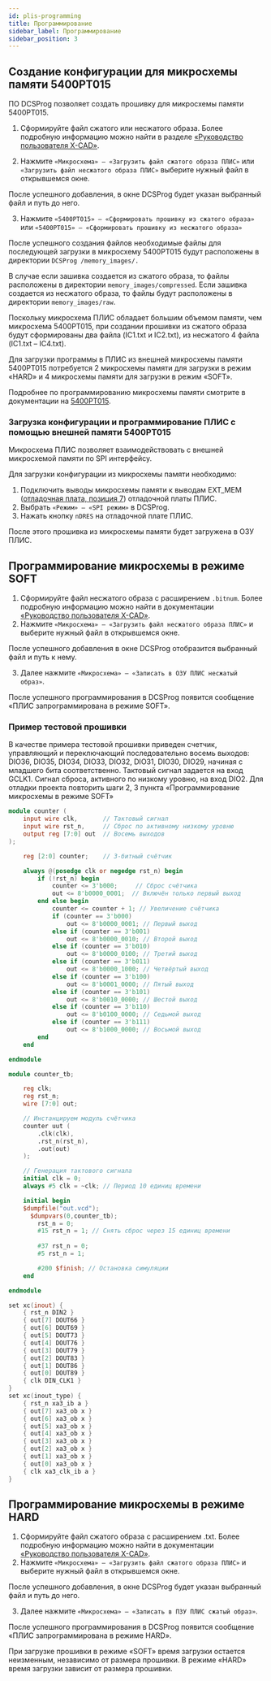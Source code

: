 ```yaml
---
id: plis-programming
title: Программирование
sidebar_label: Программирование
sidebar_position: 3
---
```



## Создание конфигурации для микросхемы памяти 5400РТ015

ПО DCSProg позволяет создать прошивку для микросхемы памяти 5400РТ015.

1. Сформируйте файл сжатого или несжатого образа. Более подробную информацию можно
   найти в разделе [«Руководство пользователя X-CAD»](/docs/5400TC015/plis-xcad#описание-x-cad).

2. Нажмите `«Микросхема» – «Загрузить файл сжатого образа ПЛИС»` или `«Загрузить файл
несжатого образа ПЛИС»` выберите нужный файл в открывшемся окне.

<DocumentFigure src="/img/5400ТС015/programming/dcsprog-load-mem-conf.png" alt=" Выбор файла в DCSProg" caption=" Выбор файла в DCSProg" />

После успешного добавления, в окне DCSProg будет указан выбранный файл и путь до него.

3. Нажмите `«5400РТ015» – «Сформировать прошивку из сжатого образа»` или `«5400РТ015» –
«Сформировать прошивку из несжатого образа»`

После успешного создания файлов необходимые файлы для последующей загрузки в микросхему 5400РТ015 будут расположены
в директории `DCSProg /memory_images/.`

<DocumentFigure src="/img/5400ТС015/programming/dcsprog-load-mem-files.png" alt="Расположение файлов прошивки в папке DCSProg" caption="Расположение файлов прошивки в папке DCSProg" />

В случае если зашивка создается из сжатого образа, то файлы расположены в директории
`memory_images/compressed`. Если зашивка создается из несжатого образа, то файлы будут расположены в директории
`memory_images/raw`.

Поскольку микросхема ПЛИС обладает большим объемом памяти, чем микросхема 5400РТ015,
при создании прошивки из сжатого образа будут сформированы два файла (IC1.txt и IC2.txt),
из несжатого 4 файла (IC1.txt – IC4.txt).

Для загрузки программы в ПЛИС из внешней микросхемы памяти 5400РТ015 потребуется 2
микросхемы памяти для загрузки в режим «HARD» и 4 микросхемы памяти для загрузки в режим
«SOFT».

Подробнее по программированию микросхемы памяти смотрите в документации на [5400РТ015](https://dcsoyuz.ru/products/logicheskie-ic/art/1726).

### Загрузка конфигурации и программирование ПЛИС с помощью внешней памяти 5400РТ015

Микросхема ПЛИС позволяет взаимодействовать с внешней микросхемой памяти по SPI интерфейсу.

Для загрузки конфигурации из микросхемы памяти необходимо:

1. Подключить выводы микросхемы памяти к выводам EXT_MEM ([отладочная плата, позиция 7](/docs/5400TC015/programming/plis-dev-kit#отладочная-плата))
   отладочной платы ПЛИС.
2. Выбрать `«Режим» – «SPI режим»` в DCSProg.
3. Нажать кнопку `nDRES` на отладочной плате ПЛИС.

После этого прошивка из микросхемы памяти будет загружена в ОЗУ ПЛИС.

## Программирование микросхемы в режиме SOFT

1. Сформируйте файл несжатого образа с расширением `.bitnum`. Более подробную информацию
   можно найти в документации [«Руководство пользователя X-CAD»](/docs/5400TC015/plis-xcad#описание-x-cad).
2. Нажмите `«Микросхема» – «Загрузить файл несжатого образа ПЛИС»` и выберите нужный файл
   в открывшемся окне.

<DocumentFigure src="/img/5400ТС015/programming/dcsprog-soft-load.png" alt="Загрузка несжатого образа" caption="Загрузка несжатого образа" />

После успешного добавления в окне DCSProg отобразится выбранный файл и путь к нему.

3. Далее нажмите `«Микросхема» – «Записать в ОЗУ ПЛИС несжатый образ»`.

<DocumentFigure src="/img/5400ТС015/programming/dcsprog-soft-prog.png" alt=" Запись в ОЗУ несжатого образа" caption=" Запись в ОЗУ несжатого образа" />

После успешного программирования в DCSProg появится сообщение «ПЛИС запрограммирована
в режиме SOFT».

### Пример тестовой прошивки

В качестве примера тестовой прошивки приведен счетчик, управляющий и переключающий
последовательно восемь выходов: DIO36, DIO35, DIO34, DIO33, DIO32, DIO31, DIO30, DIO29, начиная
с младшего бита соответственно. Тактовый сигнал задается на вход GCLK1. Сигнал сброса, активного
по низкому уровню, на вход DIO2. Для отладки проекта повторить шаги 2, 3 пункта «Программирование
микросхемы в режиме SOFT»


```verilog title="Модуль счетчика" showLineNumbers
module counter (
    input wire clk,       // Тактовый сигнал
    input wire rst_n,     // Сброс по активному низкому уровню
    output reg [7:0] out  // Восемь выходов
);

    reg [2:0] counter;    // 3-битный счётчик

    always @(posedge clk or negedge rst_n) begin
        if (!rst_n) begin
            counter <= 3'b000;     // Сброс счётчика
            out <= 8'b0000_0001;  // Включён только первый выход
        end else begin
            counter <= counter + 1; // Увеличение счётчика
            if (counter == 3'b000)
                out <= 8'b0000_0001; // Первый выход
            else if (counter == 3'b001)
                out <= 8'b0000_0010; // Второй выход
            else if (counter == 3'b010)
                out <= 8'b0000_0100; // Третий выход
            else if (counter == 3'b011)
                out <= 8'b0000_1000; // Четвёртый выход
            else if (counter == 3'b100)
                out <= 8'b0001_0000; // Пятый выход
            else if (counter == 3'b101)
                out <= 8'b0010_0000; // Шестой выход
            else if (counter == 3'b110)
                out <= 8'b0100_0000; // Седьмой выход
            else if (counter == 3'b111)
                out <= 8'b1000_0000; // Восьмой выход
        end
    end

endmodule
```
```verilog title="Тестбенч для модуля" showLineNumbers
module counter_tb;

    reg clk;
    reg rst_n;
    wire [7:0] out;

    // Инстанцируем модуль счётчика
    counter uut (
        .clk(clk),
        .rst_n(rst_n),
        .out(out)
    );

    // Генерация тактового сигнала
    initial clk = 0;
    always #5 clk = ~clk; // Период 10 единиц времени

    initial begin
    $dumpfile("out.vcd");
	  $dumpvars(0,counter_tb);
        rst_n = 0;
        #15 rst_n = 1; // Снять сброс через 15 единиц времени
        
        #37 rst_n = 0;
        #5 rst_n = 1;

        #200 $finish; // Остановка симуляции
    end

endmodule
```
```verilog title="Файл размещения контактных площадок" showLineNumbers
set xc(inout) {
	{ rst_n DIN2 }
	{ out[7] DOUT66 }
	{ out[6] DOUT69 }
	{ out[5] DOUT73 }
	{ out[4] DOUT76 }
	{ out[3] DOUT79 }
	{ out[2] DOUT83 }
	{ out[1] DOUT86 }
	{ out[0] DOUT89 }
	{ clk DIN_CLK1 }
}
set xc(inout_type) {
	{ rst_n xa3_ib a }
	{ out[7] xa3_ob x }
	{ out[6] xa3_ob x }
	{ out[5] xa3_ob x }
	{ out[4] xa3_ob x }
	{ out[3] xa3_ob x }
	{ out[2] xa3_ob x }
	{ out[1] xa3_ob x }
	{ out[0] xa3_ob x }
	{ clk xa3_clk_ib a }
}
```



## Программирование микросхемы в режиме HARD

1. Сформируйте файл сжатого образа с расширением .txt. Более подробную информацию можно
найти в документации [«Руководство пользователя X-CAD»](/docs/5400TC015/plis-xcad#описание-x-cad).
2. Нажмите `«Микросхема» – «Загрузить файл сжатого образа ПЛИС»` и выберите нужный файл
в открывшемся окне.

<DocumentFigure src="/img/5400ТС015/programming/dcsprog-hard-load.png" alt="Загрузка сжатого образа" caption="Загрузка сжатого образа" />

После успешного добавления, в окне DCSProg будет указан выбранный файл и путь до него.

3. Далее нажмите `«Микросхема» – «Записать в ПЗУ ПЛИС сжатый образ»`.

<DocumentFigure src="/img/5400ТС015/programming/dcsprog-hard-prog.png" alt="Запись в ПЗУ сжатого образа" caption="Запись в ПЗУ сжатого образа" />

После успешного программирования в DCSProg появится сообщение «ПЛИС запрограммирована в режиме HARD».

При загрузке прошивки в режиме «SOFT» время загрузки остается неизменным, независимо от размера
прошивки. В режиме «HARD» время загрузки зависит от размера прошивки.